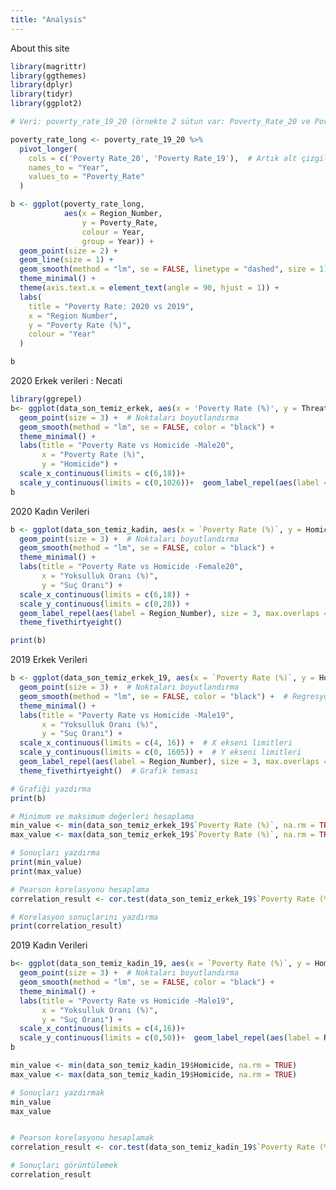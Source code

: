 ```yaml
---
title: "Analysis"
---
```


About this site

```r
library(magrittr)
library(ggthemes)
library(dplyr)
library(tidyr)
library(ggplot2)

```

```r

# Veri: poverty_rate_19_20 (örnekte 2 sütun var: Poverty_Rate_20 ve Poverty_Rate_19)

poverty_rate_long <- poverty_rate_19_20 %>%
  pivot_longer(
    cols = c('Poverty Rate_20', 'Poverty Rate_19'),  # Artık alt çizgili, boşluksuz sütun adlarını kullanıyoruz
    names_to = "Year",
    values_to = "Poverty_Rate"
  )

b <- ggplot(poverty_rate_long, 
            aes(x = Region_Number, 
                y = Poverty_Rate, 
                colour = Year, 
                group = Year)) + 
  geom_point(size = 2) +  
  geom_line(size = 1) +   
  geom_smooth(method = "lm", se = FALSE, linetype = "dashed", size = 1) + 
  theme_minimal() +
  theme(axis.text.x = element_text(angle = 90, hjust = 1)) +
  labs(
    title = "Poverty Rate: 2020 vs 2019", 
    x = "Region Number", 
    y = "Poverty Rate (%)", 
    colour = "Year"
  )

b

```

2020 Erkek verileri : Necati

```r
library(ggrepel)
b<- ggplot(data_son_temiz_erkek, aes(x = 'Poverty Rate (%)', y = Threat, color = Region)) +
  geom_point(size = 3) +  # Noktaları boyutlandırma
  geom_smooth(method = "lm", se = FALSE, color = "black") + 
  theme_minimal() +
  labs(title = "Poverty Rate vs Homicide -Male20",
       x = "Poverty Rate (%)",
       y = "Homicide") +
  scale_x_continuous(limits = c(6,18))+
  scale_y_continuous(limits = c(0,1026))+  geom_label_repel(aes(label = Region_Number), size = 3, max.overlaps = 50)+theme_fivethirtyeight()
b
```

2020 Kadın Verileri
```r
b <- ggplot(data_son_temiz_kadin, aes(x = `Poverty Rate (%)`, y = Homicide, color = Region)) +
  geom_point(size = 3) +  # Noktaları boyutlandırma
  geom_smooth(method = "lm", se = FALSE, color = "black") + 
  theme_minimal() +
  labs(title = "Poverty Rate vs Homicide -Female20",
       x = "Yoksulluk Oranı (%)",
       y = "Suç Oranı") +
  scale_x_continuous(limits = c(6,18)) +
  scale_y_continuous(limits = c(0,28)) +  
  geom_label_repel(aes(label = Region_Number), size = 3, max.overlaps = 50) +
  theme_fivethirtyeight()

print(b)

```
2019 Erkek Verileri
```r
b <- ggplot(data_son_temiz_erkek_19, aes(x = `Poverty Rate (%)`, y = Homicide, color = Region)) +
  geom_point(size = 3) +  # Noktaları boyutlandırma
  geom_smooth(method = "lm", se = FALSE, color = "black") +  # Regresyon çizgisi ekleme
  theme_minimal() +
  labs(title = "Poverty Rate vs Homicide -Male19",
       x = "Yoksulluk Oranı (%)",
       y = "Suç Oranı") +
  scale_x_continuous(limits = c(4, 16)) +  # X ekseni limitleri
  scale_y_continuous(limits = c(0, 1605)) +  # Y ekseni limitleri
  geom_label_repel(aes(label = Region_Number), size = 3, max.overlaps = 50) +  # Etiketler için
  theme_fivethirtyeight()  # Grafik teması

# Grafiği yazdırma
print(b)

# Minimum ve maksimum değerleri hesaplama
min_value <- min(data_son_temiz_erkek_19$`Poverty Rate (%)`, na.rm = TRUE)
max_value <- max(data_son_temiz_erkek_19$`Poverty Rate (%)`, na.rm = TRUE)

# Sonuçları yazdırma
print(min_value)
print(max_value)

# Pearson korelasyonu hesaplama
correlation_result <- cor.test(data_son_temiz_erkek_19$`Poverty Rate (%)`, data_son_temiz_erkek_19$Homicide, method = "pearson")

# Korelasyon sonuçlarını yazdırma
print(correlation_result)
```
2019 Kadın Verileri
```r
b<- ggplot(data_son_temiz_kadin_19, aes(x = `Poverty Rate (%)`, y = Homicide, color = Region)) +
  geom_point(size = 3) +  # Noktaları boyutlandırma
  geom_smooth(method = "lm", se = FALSE, color = "black") + 
  theme_minimal() +
  labs(title = "Poverty Rate vs Homicide -Male19",
       x = "Yoksulluk Oranı (%)",
       y = "Suç Oranı") +
  scale_x_continuous(limits = c(4,16))+
  scale_y_continuous(limits = c(0,50))+  geom_label_repel(aes(label = Region_Number), size = 3, max.overlaps = 50)+theme_fivethirtyeight()
b

min_value <- min(data_son_temiz_kadin_19$Homicide, na.rm = TRUE)
max_value <- max(data_son_temiz_kadin_19$Homicide, na.rm = TRUE)

# Sonuçları yazdırmak
min_value
max_value


# Pearson korelasyonu hesaplamak
correlation_result <- cor.test(data_son_temiz_kadin_19$`Poverty Rate (%)`, data_son_temiz_kadin_19$Homicide, method = "pearson")

# Sonuçları görüntülemek
correlation_result

```


